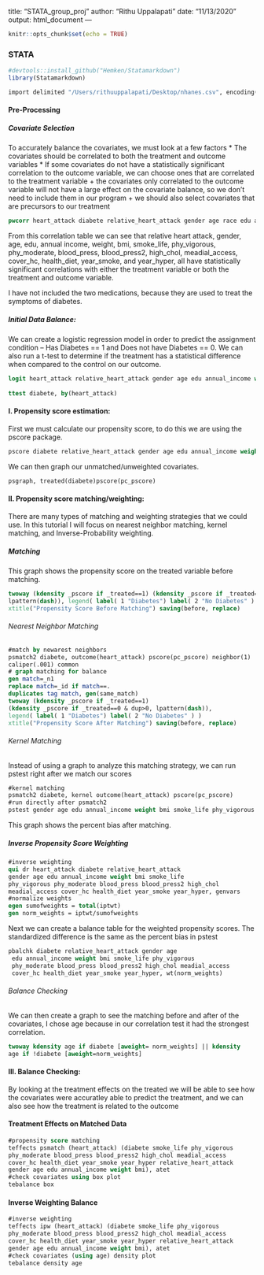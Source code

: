 title: "STATA_group_proj"
author: "Rithu Uppalapati"
date: "11/13/2020"
output: html_document
---

```r
knitr::opts_chunk$set(echo = TRUE)
```
### STATA
```r
#devtools::install_github("Hemken/Statamarkdown")
library(Statamarkdown)
```

```stata
import delimited "/Users/rithuuppalapati/Desktop/nhanes.csv", encoding(ISO-8859-1)
```
#### Pre-Processing
##### Covariate Selection
To accurately balance the covariates, we must look at a few factors
* The covariates should be correlated to both the treatment and outcome variables
* If some covariates do not have a statistically significant correlation to the outcome variable, we can choose ones that are correlated to the treatment variable
  + the covariates only correlated to the outcome variable will not have a large effect on the covariate balance, so we don't need to include them in our program
  + we should also select covariates that are precursors to our treatment 
  
```stata
pwcorr heart_attack diabete relative_heart_attack gender age race edu annual_income weight bmi smoke_life phy_vigorous phy_moderate blood_press blood_press2 hyper_med hbq_med high_chol meadial_access cover_hc health_diet year_smoke year_hyper, sig star(.05)
```
 
 From this correlation table we can see that relative heart attack, gender, age, edu, annual income, weight, bmi, smoke_life, phy_vigorous, phy_moderate, blood_press, blood_press2, high_chol, meadial_access, cover_hc, health_diet, year_smoke, and year_hyper, all have statistically significant correlations with either the treatment variable or both the treatment and outcome variable. 
 
I have not included the two medications, because they are used to treat the symptoms of diabetes.

##### Initial Data Balance:

We can create a logistic regression model in order to predict the assignment condition -- Has Diabetes == 1 and Does not have Diabetes == 0. We can also run a t-test to determine if the treatment has a statistical difference when compared to the control on our outcome.

```stata
logit heart_attack relative_heart_attack gender age edu annual_income weight bmi diabete smoke_life phy_vigorous phy_moderate blood_press blood_press2 high_chol meadial_access cover_hc health_diet year_smoke year_hyper
 
ttest diabete, by(heart_attack)
```

#### I. Propensity score estimation:
First we must calculate our propensity score, to do this we are using the pscore package. 

```stata
pscore diabete relative_heart_attack gender age edu annual_income weight bmi smoke_life phy_vigorous phy_moderate blood_press blood_press2 high_chol meadial_access cover_hc health_diet year_smoke year_hyper, pscore(pc_pscore) blockid(pc_block) detail
```

We can then graph our unmatched/unweighted covariates.
```stata
psgraph, treated(diabete)pscore(pc_pscore)
```
#### II. Propensity score matching/weighting:
There are many types of matching and weighting strategies that we could use. 
In this tutorial I will focus on nearest neighbor matching, kernel matching, and Inverse-Probability weighting.

##### Matching 
This graph shows the propensity score on the treated variable before matching. 
```stata
twoway (kdensity _pscore if _treated==1) (kdensity _pscore if _treated==0, 
lpattern(dash)), legend( label( 1 "Diabetes") label( 2 "No Diabetes" ) ) 
xtitle("Propensity Score Before Matching") saving(before, replace)
```
###### Nearest Neighbor Matching
```stata
#match by newarest neighbors
psmatch2 diabete, outcome(heart_attack) pscore(pc_pscore) neighbor(1) 
caliper(.001) common
# graph matching for balance
gen match=_n1
replace match=_id if match==.
duplicates tag match, gen(same_match)
twoway (kdensity _pscore if _treated==1) 
(kdensity _pscore if _treated==0 & dup>0, lpattern(dash)), 
legend( label( 1 "Diabetes") label( 2 "No Diabetes" ) ) 
xtitle("Propensity Score After Matching") saving(before, replace)
```

###### Kernel Matching 
Instead of using a graph to analyze this matching strategy, we can run pstest right after we match our scores 
```stata
#kernel matching
psmatch2 diabete, kernel outcome(heart_attack) pscore(pc_pscore)
#run directly after psmatch2
pstest gender age edu annual_income weight bmi smoke_life phy_vigorous phy_moderate blood_press blood_press2 high_chol meadial_access cover_hc health_diet year_smoke year_hyper, both graph
```
This graph shows the percent bias after matching.

##### Inverse Propensity Score Weighting 

```stata
#inverse weighting 
qui dr heart_attack diabete relative_heart_attack 
gender age edu annual_income weight bmi smoke_life 
phy_vigorous phy_moderate blood_press blood_press2 high_chol 
meadial_access cover_hc health_diet year_smoke year_hyper, genvars
#normalize weights
egen sumofweights = total(iptwt)
gen norm_weights = iptwt/sumofweights
```
Next we can create a balance table for the weighted propensity scores. The standardized difference is the same as the percent bias in pstest
```stata
pbalchk diabete relative_heart_attack gender age
 edu annual_income weight bmi smoke_life phy_vigorous 
 phy_moderate blood_press blood_press2 high_chol meadial_access 
 cover_hc health_diet year_smoke year_hyper, wt(norm_weights)
```

###### Balance Checking
We can then create a graph to see the matching before and after of the covariates, I chose age because in our correlation test it had the strongest correlation. 
```stata
twoway kdensity age if diabete [aweight= norm_weights] || kdensity 
age if !diabete [aweight=norm_weights]
```

#### III. Balance Checking:
By looking at the treatment effects on the treated we will be able to see how the covariates were accuratley able to predict the treatment, and we can also see how the treatment is related to the outcome 
  
#### Treatment Effects on Matched Data
```stata
#propensity score matching
teffects psmatch (heart_attack) (diabete smoke_life phy_vigorous 
phy_moderate blood_press blood_press2 high_chol meadial_access 
cover_hc health_diet year_smoke year_hyper relative_heart_attack 
gender age edu annual_income weight bmi), atet
#check covariates using box plot
tebalance box
```

#### Inverse Weighting Balance

```stata
#inverse weighting 
teffects ipw (heart_attack) (diabete smoke_life phy_vigorous 
phy_moderate blood_press blood_press2 high_chol meadial_access 
cover_hc health_diet year_smoke year_hyper relative_heart_attack 
gender age edu annual_income weight bmi), atet
#check covariates (using age) density plot
tebalance density age 

```

